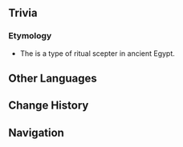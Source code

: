 {{Stub}}
{{Location Infobox
|image        = Sekhem Hall.png
|type         = Point of Interest
|region       = Sumeru
|subregion    = Great Red Sand
|area         = Hypostyle Desert
}}
{{Location Intro|description=}}

==Trivia==
===Etymology===
* The {{Lang|''{{w|Sekhem scepter}}''|egy=sḫm}} is a type of ritual scepter in ancient Egypt.

==Other Languages==
{{Other Languages
|default_hidden = 1
|en      = Sekhem Hall
|zhs     = 权杖厅
|zhs_rm  = Quánzhàng-tīng
|zht     = 權杖廳
|zht_rm  = Quánzhàng-tīng
|ja      = 権杖殿
|ja_rm   = Kenjou-den{{Assumed}}
|ko      = 세크헴 전당
|ko_rm   = Sekeuhem Jeondang
|es      = Sala de los Sejem
|fr      = Hall de Sekhem
|ru      = Зал Сехем
|th      = Sekhem Hall
|vi      = Sảnh Sekhem
|de      = Sekhem-Halle
|id      = Sekhem Hall
|pt      = Salão dos Sekhem
|tr      = 
|it      = 
}}

==Change History==
{{Change History|3.1}}

==Navigation==
{{PoI Navbox|Sumeru}}